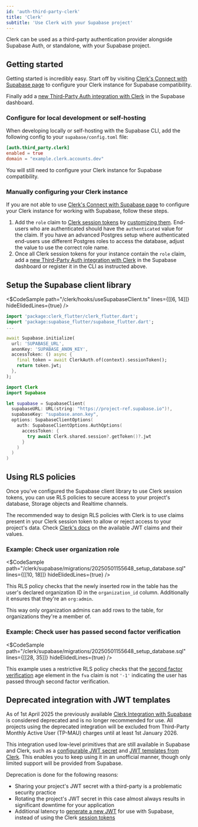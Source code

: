 ```yaml
---
id: 'auth-third-party-clerk'
title: 'Clerk'
subtitle: 'Use Clerk with your Supabase project'
---
```


Clerk can be used as a third-party authentication provider alongside Supabase Auth, or standalone, with your Supabase project.

## Getting started

Getting started is incredibly easy. Start off by visiting [Clerk's Connect with Supabase page](https://dashboard.clerk.com/setup/supabase) to configure your Clerk instance for Supabase compatibility.

Finally add a [new Third-Party Auth integration with Clerk](/dashboard/project/_/auth/third-party) in the Supabase dashboard.

### Configure for local development or self-hosting

When developing locally or self-hosting with the Supabase CLI, add the following config to your `supabase/config.toml` file:

```toml
[auth.third_party.clerk]
enabled = true
domain = "example.clerk.accounts.dev"
```

You will still need to configure your Clerk instance for Supabase compatibility.

### Manually configuring your Clerk instance

If you are not able to use [Clerk's Connect with Supabase page](https://dashboard.clerk.com/setup/supabase) to configure your Clerk instance for working with Supabase, follow these steps.

1. Add the `role` claim to [Clerk session tokens](https://clerk.com/docs/backend-requests/resources/session-tokens) by [customizing them](https://clerk.com/docs/backend-requests/custom-session-token). End-users who are authenticated should have the `authenticated` value for the claim. If you have an advanced Postgres setup where authenticated end-users use different Postgres roles to access the database, adjust the value to use the correct role name.
2. Once all Clerk session tokens for your instance contain the `role` claim, add a [new Third-Party Auth integration with Clerk](/dashboard/project/_/auth/third-party) in the Supabase dashboard or register it in the CLI as instructed above.

## Setup the Supabase client library

<Tabs type="underlined" queryGroup="language">

<TabPanel id="ts" label="TypeScript">

<$CodeSample
path="/clerk/hooks/useSupabaseClient.ts"
lines={[[6, 14]]}
hideElidedLines={true}
/>

</TabPanel>

<TabPanel id="dart" label="Flutter">

```dart
import 'package:clerk_flutter/clerk_flutter.dart';
import 'package:supabase_flutter/supabase_flutter.dart';
...

await Supabase.initialize(
  url: 'SUPABASE_URL',
  anonKey: 'SUPABASE_ANON_KEY',
  accessToken: () async {
    final token = await ClerkAuth.of(context).sessionToken();
    return token.jwt;
  },
);
```

</TabPanel>

<TabPanel id="swift" label="Swift (iOS)">

```swift
import Clerk
import Supabase

let supabase = SupabaseClient(
  supabaseURL: URL(string: "https://project-ref.supabase.io")!,
  supabaseKey: "supabase.anon.key",
  options: SupabaseClientOptions(
    auth: SupabaseClientOptions.AuthOptions(
      accessToken: {
        try await Clerk.shared.session?.getToken()?.jwt
      }
    )
  )
)
```

</TabPanel>

</Tabs>

## Using RLS policies

Once you've configured the Supabase client library to use Clerk session tokens, you can use RLS policies to secure access to your project's database, Storage objects and Realtime channels.

The recommended way to design RLS policies with Clerk is to use claims present in your Clerk session token to allow or reject access to your project's data. Check [Clerk's docs](https://clerk.com/docs/backend-requests/resources/session-tokens) on the available JWT claims and their values.

### Example: Check user organization role

<$CodeSample
path="/clerk/supabase/migrations/20250501155648_setup_database.sql"
lines={[[10, 18]]}
hideElidedLines={true}
/>

This RLS policy checks that the newly inserted row in the table has the user's declared organization ID in the `organization_id` column. Additionally it ensures that they're an `org:admin`.

This way only organization admins can add rows to the table, for organizations they're a member of.

### Example: Check user has passed second factor verification

<$CodeSample
path="/clerk/supabase/migrations/20250501155648_setup_database.sql"
lines={[[28, 35]]}
hideElidedLines={true}
/>

This example uses a restrictive RLS policy checks that the [second factor verification](https://clerk.com/docs/guides/reverification) age element in the `fva` claim is not `'-1'` indicating the user has passed through second factor verification.

## Deprecated integration with JWT templates

As of 1st April 2025 the previously available [Clerk Integration with Supabase](https://supabase.com/partners/integrations/clerk) is considered deprecated and is no longer recommended for use. All projects using the deprecated integration will be excluded from Third-Party Monthly Active User (TP-MAU) charges until at least 1st January 2026.

This integration used low-level primitives that are still available in Supabase and Clerk, such as a [configurable JWT secret](/dashboard/project/_/settings/api) and [JWT templates from Clerk](https://clerk.com/docs/backend-requests/jwt-templates). This enables you to keep using it in an unofficial manner, though only limited support will be provided from Supabase.

Deprecation is done for the following reasons:

- Sharing your project's JWT secret with a third-party is a problematic security practice
- Rotating the project's JWT secret in this case almost always results in significant downtime for your application
- Additional latency to [generate a new JWT](https://clerk.com/docs/backend-requests/jwt-templates#generate-a-jwt) for use with Supabase, instead of using the Clerk [session tokens](https://clerk.com/docs/backend-requests/resources/session-tokens)
